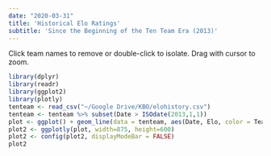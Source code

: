 ```yaml
---
date: "2020-03-31"
title: 'Historical Elo Ratings'
subtitle: 'Since the Beginning of the Ten Team Era (2013)'
---
```

Click team names to remove or double-click to isolate. Drag with cursor to zoom.
```r
library(dplyr)
library(readr)
library(ggplot2)
library(plotly)
tenteam <- read_csv("~/Google Drive/KBO/elohistory.csv")
tenteam <- tenteam %>% subset(Date > ISOdate(2013,1,1))
plot <- ggplot() + geom_line(data = tenteam, aes(Date, Elo, color = Team)) + theme_minimal()
plot2 <- ggplotly(plot, width=875, height=600)
plot2 <- config(plot2, displayModeBar = FALSE)
plot2
```
